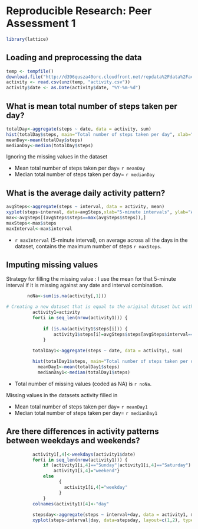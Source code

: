 # Reproducible Research: Peer Assessment 1
```r
library(lattice)
```

## Loading and preprocessing the data
```r
temp <- tempfile()
download.file("http://d396qusza40orc.cloudfront.net/repdata%2Fdata%2Factivity.zip",temp)
activity <- read.csv(unz(temp, "activity.csv"))
activity$date <- as.Date(activity$date, "%Y-%m-%d")

```

## What is mean total number of steps taken per day?
```r
totalDay<-aggregate(steps ~ date, data = activity, sum)
hist(totalDay$steps, main="Total number of steps taken per day", xlab="Steps")
meanDay<-mean(totalDay$steps)
medianDay<-median(totalDay$steps)

```

Ignoring the missing values in the dataset

* Mean total number of steps taken per day= `r meanDay`
* Median total number of steps taken per day= `r medianDay`

## What is the average daily activity pattern?
```r
avgSteps<-aggregate(steps ~ interval, data = activity, mean)
xyplot(steps~interval, data=avgSteps,xlab="5-minute intervals", ylab="Average steps taken across all days", type="l")
max<-avgSteps[(avgSteps$steps==max(avgSteps$steps)),]
maxSteps<-max$steps
maxInterval<-max$interval

```

* `r maxInterval` (5-minute interval), on average across all the days in the dataset, contains the maximum number of steps `r maxSteps`.

## Imputing missing values
Strategy for filling the missing value : 
I use the mean for that 5-minute interval if it is missing against any date and interval combination.
  
```r
        noNa<-sum(is.na(activity[,1]))

# Creating a new dataset that is equal to the original dataset but with missing data filled in. 
          activity1=activity
          for(i in seq_len(nrow(activity1))) {
              
              if (is.na(activity1$steps[i])) {
                  activity1$steps[i]=avgSteps$steps[avgSteps$interval==activity1$interval[i]]}
              }
          
          totalDay1<-aggregate(steps ~ date, data = activity1, sum)

          hist(totalDay1$steps, main="Total number of steps taken per day", xlab="Steps")
            meanDay1<-mean(totalDay1$steps)
            medianDay1<-median(totalDay1$steps)
```

* Total number of missing values (coded as NA) is `r noNa`.

Missing values in the datasets activity filled in

* Mean total number of steps taken per day= `r meanDay1`
* Median total number of steps taken per day= `r medianDay1`

## Are there differences in activity patterns between weekdays and weekends?
                    
```r
          activity1[,4]<-weekdays(activity1$date)
          for(i in seq_len(nrow(activity1))) {
              if (activity1[i,4]=="Sunday"|activity1[i,4]=="Saturday") {
                  activity1[i,4]="weekend"}
              else 
                    {
                      activity1[i,4]="weekday"
                    }
              }
          colnames(activity1)[4]<-"day"
          
          stepsday<-aggregate(steps ~ interval+day, data = activity1, mean)
          xyplot(steps~interval|day, data=stepsday, layout=c(1,2), type="l", ylab="Number of steps")
```